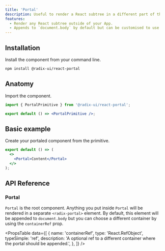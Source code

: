 ```yaml
---
title: 'Portal'
description: Useful to render a React subtree in a different part of the DOM.
features:
  - Render any React subtree outside of your App.
  - Appends to `document.body` by default but can be customised to use a different container.
---
```


## Installation

Install the component from your command line.

```bash
npm install @radix-ui/react-portal
```

## Anatomy

Import the component.

```jsx
import { PortalPrimitive } from '@radix-ui/react-portal';

export default () => <PortalPrimitive />;
```

## Basic example

Create your portaled component from the primitive.

```jsx
export default () => (
  <>
    <Portal>Content</Portal>
  </>
);
```

## API Reference

### Portal

`Portal` is the root component. Anything you put inside `Portal` will be rendered in a separate `<radix-portal>` element. By default, this element will be appended to `document.body` but you can choose a different container by using the `containerRef` prop.

<PropsTable
  data={[
    {
      name: 'containerRef',
      type: 'React.RefObject<HTMLElement>',
      typeSimple: 'ref',
      description:
        'A optional ref to a different container where the portal should be appended.',
    },
  ]}
/>
